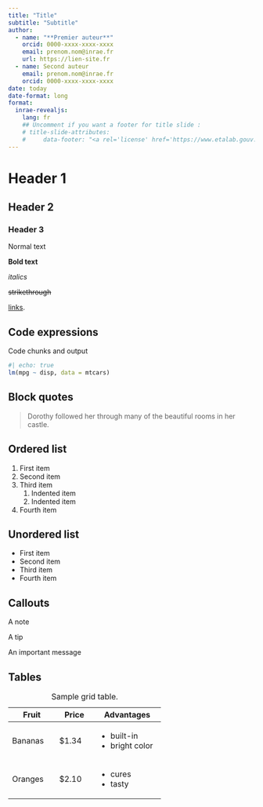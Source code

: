 ```yaml
---
title: "Title"
subtitle: "Subtitle"
author:
  - name: "**Premier auteur**"
    orcid: 0000-xxxx-xxxx-xxxx
    email: prenom.nom@inrae.fr
    url: https://lien-site.fr
  - name: Second auteur
    email: prenom.nom@inrae.fr
    orcid: 0000-xxxx-xxxx-xxxx
date: today
date-format: long
format: 
  inrae-revealjs: 
    lang: fr
    ## Uncomment if you want a footer for title slide :
    # title-slide-attributes:
    #     data-footer: "<a rel='license' href='https://www.etalab.gouv.fr/licence-ouverte-open-licence/'><img alt='Creative Commons License' style='border-width:0; width:200px' src='https://www.etalab.gouv.fr/wp-content/uploads/2011/10/licence-ouverte-open-licence.gif' /><br></a>This work is licensed under an <a rel='license' href='https://www.etalab.gouv.fr/licence-ouverte-open-licence/'>Open Licence</a>."
---
```


# Header 1

## Header 2

### Header 3

Normal text

**Bold text**

*italics*

~~strikethrough~~

[links](https://www.xaringan.gallery/).

## Code expressions

Code chunks and output

```r
#| echo: true
lm(mpg ~ disp, data = mtcars)
```

## Block quotes

> Dorothy followed her through many of the beautiful rooms in her
> castle.

## Ordered list

1.  First item
2.  Second item
3.  Third item
    1.  Indented item
    2.  Indented item
4.  Fourth item

## Unordered list

-   First item
-   Second item
-   Third item
-   Fourth item
  

## Callouts

::: {.callout-note}
A note
:::

::: {.callout-tip}
A tip
:::

::: {.callout-important}
An important message
:::

## Tables

+-----------+-----------+--------------------+
| Fruit     | Price     | Advantages         |
+===========+===========+====================+
| Bananas   | $1.34     | - built-in         |
|           |           | - bright color     |
+-----------+-----------+--------------------+
| Oranges   | $2.10     | - cures            |
|           |           | - tasty            |
+-----------+-----------+--------------------+

: Sample grid table.
